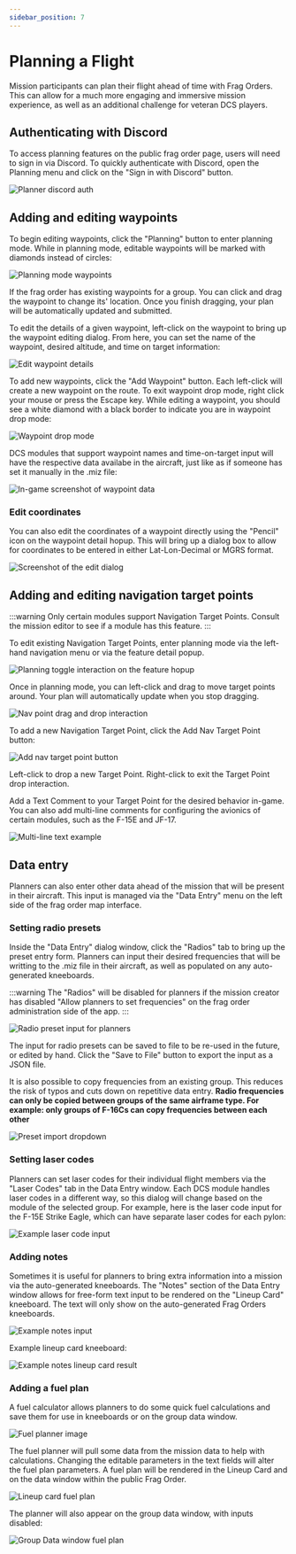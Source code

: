 ```yaml
---
sidebar_position: 7
---
```


# Planning a Flight

Mission participants can plan their flight ahead of time with Frag Orders. This can allow for a much more engaging and immersive mission experience, as well as an additional challenge for veteran DCS players.

## Authenticating with Discord

To access planning features on the public frag order page, users will need to sign in via Discord. To quickly authenticate with Discord, open the Planning menu and click on the "Sign in with Discord" button.

![Planner discord auth](../static/img/plan-1.png)

## Adding and editing waypoints

To begin editing waypoints, click the "Planning" button to enter planning mode. While in planning mode, editable waypoints will be marked with diamonds instead of circles:

![Planning mode waypoints](../static/img/plan-2.png)

If the frag order has existing waypoints for a group. You can click and drag the waypoint to change its' location. Once you finish dragging, your plan will be automatically updated and submitted.

To edit the details of a given waypoint, left-click on the waypoint to bring up the waypoint editing dialog. From here, you can set the name of the waypoint, desired altitude, and time on target information:

![Edit waypoint details](../static/img/plan-4.png)

To add new waypoints, click the "Add Waypoint" button. Each left-click will create a new waypoint on the route. To exit waypoint drop mode, right click your mouse or press the Escape key. While editing a waypoint, you should see a white diamond with a black border to indicate you are in waypoint drop mode:

![Waypoint drop mode](../static/img/plan-5.png)

DCS modules that support waypoint names and time-on-target input will have the respective data availabe in the aircraft, just like as if someone has set it manually in the .miz file:

![In-game screenshot of waypoint data](../static/img/plan-6.png)

### Edit coordinates 

You can also edit the coordinates of a waypoint directly using the "Pencil" icon on the waypoint detail hopup. This will bring up a dialog box to allow for coordinates to be entered in either Lat-Lon-Decimal or MGRS format.

![Screenshot of the edit dialog](../static/img/plan-12.png)

## Adding and editing navigation target points

:::warning
Only certain modules support Navigation Target Points. Consult the mission editor to see if a module has this feature.
:::

To edit existing Navigation Target Points, enter planning mode via the left-hand navigation menu or via the feature detail popup.

![Planning toggle interaction on the feature hopup](../static/img/np_1.png)

Once in planning mode, you can left-click and drag to move target points around. Your plan will automatically update when you stop dragging.

![Nav point drag and drop interaction](../static/img/np_2.png)

To add a new Navigation Target Point, click the Add Nav Target Point button:

![Add nav target point button](../static/img/np_3.png)

Left-click to drop a new Target Point. Right-click to exit the Target Point drop interaction.

Add a Text Comment to your Target Point for the desired behavior in-game. You can also add multi-line comments for configuring the avionics of certain modules, such as the F-15E and JF-17.

![Multi-line text example](../static/img/np_4.png)


## Data entry

Planners can also enter other data ahead of the mission that will be present in their aircraft. This input is managed via the "Data Entry" menu on the left side of the frag order map interface.

### Setting radio presets

Inside the "Data Entry" dialog window, click the "Radios" tab to bring up the preset entry form. Planners can input their desired frequencies that will be writting to the .miz file in their aircraft, as well as populated on any auto-generated kneeboards.

:::warning
The "Radios" will be disabled for planners if the mission creator has disabled "Allow planners to set frequencies" on the frag order administration side of the app.
:::

![Radio preset input for planners](../static/img/plan-7.png)

The input for radio presets can be saved to file to be re-used in the future, or edited by hand. Click the "Save to File" button to export the input as a JSON file.

It is also possible to copy frequencies from an existing group. This reduces the risk of typos and cuts down on repetitive data entry. <b>Radio frequencies can only be copied between groups of the same airframe type. For example: only groups of F-16Cs can copy frequencies between each other</b>

![Preset import dropdown](../static/img/plan-8.png)

### Setting laser codes

Planners can set laser codes for their individual flight members via the "Laser Codes" tab in the Data Entry window. Each DCS module handles laser codes in a different way, so this dialog will change based on the module of the selected group. For example, here is the laser code input for the F-15E Strike Eagle, which can have separate laser codes for each pylon:

![Example laser code input](../static/img/plan-9.png)


### Adding notes

Sometimes it is useful for planners to bring extra information into a mission via the auto-generated kneeboards. The "Notes" section of the Data Entry window allows for free-form text input to be rendered on the "Lineup Card" kneeboard. The text will only show on the auto-generated Frag Orders kneeboards.

![Example notes input](../static/img/plan-10.png)

Example lineup card kneeboard:

![Example notes lineup card result](../static/img/plan-11.png)

### Adding a fuel plan

A fuel calculator allows planners to do some quick fuel calculations and save them for use in kneeboards or on the group data window.

![Fuel planner image](../static/img/plan-13.png)

The fuel planner will pull some data from the mission data to help with calculations. Changing the editable parameters in the text fields will alter the fuel plan parameters. A fuel plan will be rendered in the Lineup Card and on the data window within the public Frag Order.

![Lineup card fuel plan](../static/img/plan-14.png)

The planner will also appear on the group data window, with inputs disabled:

![Group Data window fuel plan](../static/img/plan-15.png)